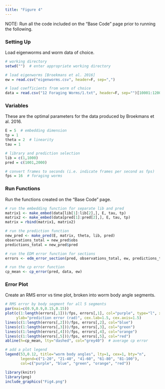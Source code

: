 ```yaml
---
title: "Figure 4"
---
```


NOTE: Run all the code included on the “Base Code” page prior to running the following.

### Setting Up
Load eigenworms and worm data of choice.
```r
# working directory
setwd("")  # enter appropriate working directory

# load eigenworms [Broekmans et al. 2016]
ew = read.csv("eigenworms.csv", header=F, sep=",") 

# load coefficients from worm of choice
data = read.csv("12 Foraging Worms/1.txt", header=F, sep="")[10001:12000,1:5]
```

### Variables
These are the optimal parameters for the data produced by Broekmans et al. 2016.
```r
E = 5  # embedding dimension
tp = 1
theta = 2  # linearity
tau = 1

# library and prediction selection
lib = c(1,1000)
pred = c(1001,2000)

# convert frames to seconds (i.e. indicate frames per second as fps)
fps = 16  # foraging worms
```

### Run Functions
Run the functions created on the "Base Code" page.
```r
# run the embedding function for separate lib and pred
matrix1 <- make_embed(data[lib[1]:lib[2],], E, tau, tp)
matrix2 <- make_embed(data[pred[1]:pred[2],], E, tau, tp)
matrix = rbind(matrix1, matrix2)

# run the prediction function
new_pred <- make_pred(E, matrix, theta, lib, pred)
observations_total = new_pred$obs
predictions_total = new_pred$pred

# run the EDM error function for sections
errors <- edm_error_section(pred, observations_total, ew, predictions_total)

# run the cp error function
cp_mean <- cp_error(pred, data, ew)
```

### Error Plot
Create an RMS error vs time plot, broken into worm body angle segments.
```r
# RMS error by body segment for all 5 segments
par(mai=c(0.9,0.9,0.15,0.15))
plot(c(1:length(errors[,1]))/fps, errors[,1], col="purple", type="l", xlab="time (s)",
     ylab="prediction error (rad)", cex.lab=1.5, cex.axis=1.5)
lines(c(1:length(errors[,2]))/fps, errors[,2], col="blue")
lines(c(1:length(errors[,3]))/fps, errors[,3], col="green")
lines(c(1:length(errors[,4]))/fps, errors[,4], col="orange")
lines(c(1:length(errors[,5]))/fps, errors[,5], col="red")
abline(h=cp_mean, lty="dashed", col="grey40")  # average cp error

# add a plot legend
legend(53,0.12, title="worm body angles", lty=1, cex=1, bty="n",
       legend=c("1-20", "21-40", "41-60", "61-80", "81-100"),
       col=c("purple", "blue", "green", "orange", "red"))
```

```r
library(knitr)
library(png)
include_graphics("Fig4.png") 
```
